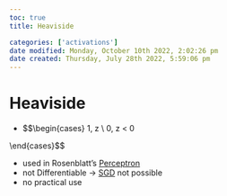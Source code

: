 ```yaml
---
toc: true
title: Heaviside

categories: ['activations']
date modified: Monday, October 10th 2022, 2:02:26 pm
date created: Thursday, July 28th 2022, 5:59:06 pm
---
```


# Heaviside
- $$\begin{cases} 1, \text{if } z \geq 0\\ 0, \text{if } z < 0

 \end{cases}$$

- used in Rosenblatt's [Perceptron](Perceptron.qmd)
- not Differentiable -> [SGD](SGD.qmd) not possible
- no practical use



